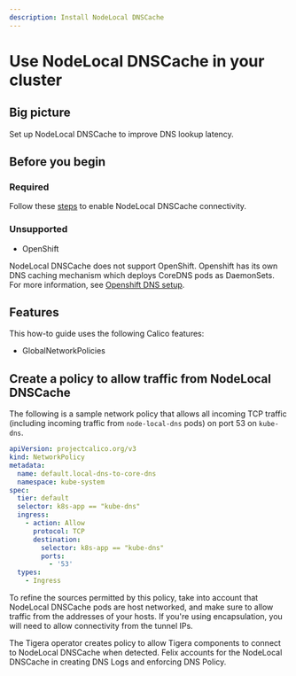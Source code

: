 ```yaml
---
description: Install NodeLocal DNSCache
---
```



# Use NodeLocal DNSCache in your cluster

## Big picture

Set up NodeLocal DNSCache to improve DNS lookup latency.

## Before you begin

### Required

Follow these [steps](https://kubernetes.io/docs/tasks/administer-cluster/nodelocaldns/) to enable NodeLocal DNSCache connectivity.

### Unsupported

- OpenShift 
  
NodeLocal DNSCache does not support OpenShift. Openshift has its own DNS caching mechanism which deploys CoreDNS pods as DaemonSets.
For more information, see [Openshift DNS setup](https://docs.openshift.com/container-platform/4.10/networking/dns-operator.html).

## Features

This how-to guide uses the following Calico features:

- GlobalNetworkPolicies

## Create a policy to allow traffic from NodeLocal DNSCache

The following is a sample network policy that allows all incoming TCP traffic (including incoming traffic from
`node-local-dns` pods) on port 53 on `kube-dns`.

```yaml
apiVersion: projectcalico.org/v3
kind: NetworkPolicy
metadata:
  name: default.local-dns-to-core-dns
  namespace: kube-system
spec:
  tier: default
  selector: k8s-app == "kube-dns"
  ingress:
    - action: Allow
      protocol: TCP
      destination:
        selector: k8s-app == "kube-dns"
        ports:
          - '53'
  types:
    - Ingress
```

To refine the sources permitted by this policy, take into account that NodeLocal DNSCache pods are host networked, 
and make sure to allow traffic from the addresses of your hosts.
If you're using encapsulation, you will need to allow connectivity from the tunnel IPs.

The Tigera operator creates policy to allow Tigera components to connect to NodeLocal DNSCache when detected.
Felix accounts for the NodeLocal DNSCache in creating DNS Logs and enforcing DNS Policy.